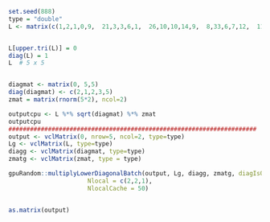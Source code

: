 <!--
%\VignetteEngine{knitr::knitr}
%\VignetteIndexEntry{multiplyLowerDiagonal}
-->



```r
set.seed(888)
type = "double"
L <- matrix(c(1,2,1,0,9,  21,3,3,6,1,  26,10,10,14,9,  8,33,6,7,12,  11,19,31,60,53), 5, 5)


L[upper.tri(L)] = 0
diag(L) = 1
L  # 5 x 5


diagmat <- matrix(0, 5,5)
diag(diagmat) <- c(2,1,2,3,5)
zmat = matrix(rnorm(5*2), ncol=2)

outputcpu <- L %*% sqrt(diagmat) %*% zmat
outputcpu
#####################################################################
output <- vclMatrix(0, nrow=5, ncol=2, type=type)
Lg <- vclMatrix(L, type=type)
diagg <- vclMatrix(diagmat, type=type)
zmatg <- vclMatrix(zmat, type = type)

gpuRandom::multiplyLowerDiagonalBatch(output, Lg, diagg, zmatg, diagIsOne = 1, transformD = "sqrt", Nglobal = c(4,4,1),
                      Nlocal = c(2,2,1),
                      NlocalCache = 50)


as.matrix(output)
```


